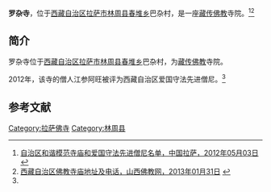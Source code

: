 {{Infobox Tibetan Buddhist monastery
|name =罗杂寺
|image =
|image size = 250px
|alt = 
|caption = 
|t=
|w=
|to = 
|ipa={{IPA|}}
|z=
|thdl=
|e=
|tc=羅雜寺
|s=罗杂寺
|p=
|m=
|k=
|pushpin_map = 
|latd =  | latm =  | lats =  | latNS = 
|longd=  | longm= | longs =| longEW = 
|iso_region = 
|map_caption = 
|mapsize = 
|location_country = 中国
|location = {{CHN}}[[西藏自治区|西藏自治区]][[拉萨市|拉萨市]][[林周县|林周县]]
|coordinates_display =
|founded_by = 
|date_founded =
|date_renovated =
|sect = 
|mather =
|children =
|dedicated_to = 
|tulku =
|head_lama = 
|head_mgh =
|no._of_monks = 
|architecture = 
|festivals =
|footnotes = 
}}

'''罗杂寺'''，位于[[西藏自治区|西藏自治区]][[拉萨市|拉萨市]][[林周县|林周县]][[春堆乡|春堆乡]]巴杂村，是一座[[藏传佛教|藏传佛教]]寺院。<ref name=mingdan>[http://www.lasa.gov.cn/Item/38763.aspx 自治区和谐模范寺庙和爱国守法先进僧尼名单，中国拉萨，2012年05月03日] {{webarchive|url=https://web.archive.org/web/20130928220630/http://www.lasa.gov.cn/Item/38763.aspx |date=2013年09月28日 }}</ref><ref>[http://www.sxfj.org/html/6480/6480.html 西藏自治区佛教寺庙地址及电话，山西佛教网，2013年01月31日] {{webarchive|url=https://web.archive.org/web/20140522160604/http://www.sxfj.org/html/6480/6480.html |date=2014年05月22日 }}</ref>

==简介==
罗杂寺位于[[西藏自治区|西藏自治区]][[拉萨市|拉萨市]][[林周县|林周县]][[春堆乡|春堆乡]]巴杂村，为[[藏传佛教|藏传佛教]]寺院。

2012年，该寺的僧人江参阿旺被评为西藏自治区爱国守法先进僧尼。<ref name=mingdan/>

==参考文献==
{{reflist}}

{{拉萨地标}}
{{西藏小作品}}
[[Category:拉萨佛寺|Category:拉萨佛寺]]
[[Category:林周县|Category:林周县]]